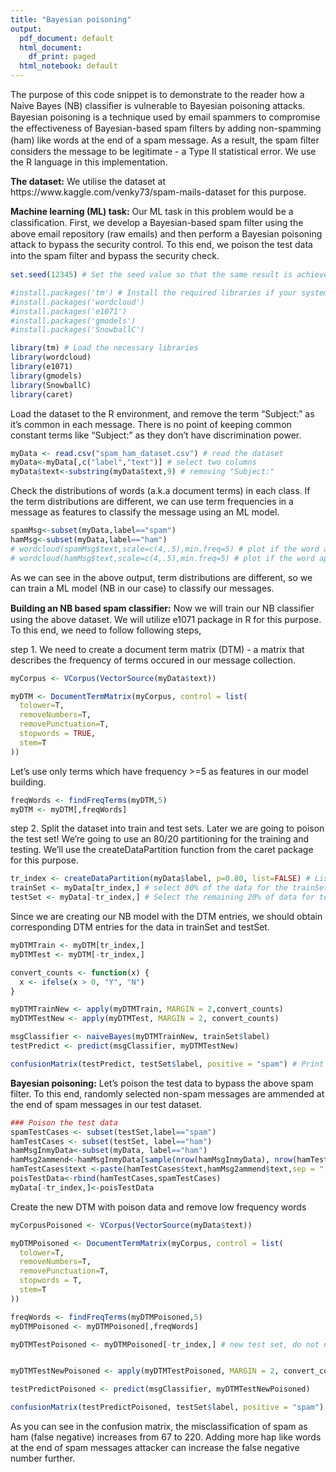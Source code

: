 ```yaml
---
title: "Bayesian poisoning"
output:
  pdf_document: default
  html_document:
    df_print: paged
  html_notebook: default
---
```

The purpose of this code snippet is to demonstrate to the reader how a Naive Bayes (NB) classiﬁer is vulnerable to Bayesian poisoning attacks. Bayesian poisoning is a technique used by email spammers to compromise the eﬀectiveness of Bayesian-based spam ﬁlters by adding non-spamming (ham) like words at the end of a spam message. As a result, the spam ﬁlter considers the message to be legitimate - a Type II statistical error. We use the R language in this implementation.

**The dataset:** We utilise the dataset at https://www.kaggle.com/venky73/spam-mails-dataset for this purpose. 

**Machine learning (ML) task:** Our ML task in this problem would be a classiﬁcation. First, we develop a Bayesian-based spam ﬁlter using the above email repository (raw emails) and then perform a Bayesian poisoning attack to bypass the security control. To this end, we poison the test data into the spam ﬁlter and bypass the security check.

```r
set.seed(12345) # Set the seed value so that the same result is achieved in each replication

#install.packages('tm') # Install the required libraries if your system does not have them
#install.packages('wordcloud')
#install.packages('e1071')
#install.packages('gmodels')
#install.packages('SnowballC')

library(tm) # Load the necessary libraries
library(wordcloud)
library(e1071)
library(gmodels)
library(SnowballC)
library(caret)

```

Load the dataset to the R environment, and remove the term "Subject:" as it's common in each message. There is no point of keeping common constant terms like "Subject:" as they don't have discrimination power.

```r
myData <- read.csv("spam_ham_dataset.csv") # read the dataset
myData<-myData[,c("label","text")] # select two columns
myData$text<-substring(myData$text,9) # removing "Subject:"
```

Check the distributions of words (a.k.a document terms) in each class. If the term distributions are different, we can use term frequencies in a message as features to classify the message using an ML model.

```r
spamMsg<-subset(myData,label=="spam")
hamMsg<-subset(myData,label=="ham")
# wordcloud(spamMsg$text,scale=c(4,.5),min.freq=5) # plot if the word apperas more than 5 times in the spam messages
# wordcloud(hamMsg$text,scale=c(4,.5),min.freq=5) # plot if the word apperas more than 5 times in the ham messages
```

As we can see in the above output, term distributions are different, so we can train a ML model (NB in our case) to classify our messages.

**Building an NB based spam classifier:** Now we will train our NB classiﬁer using the above dataset. We will utilize e1071 package in R for this purpose. To this end, we need to follow following steps,

step 1. We need to create a document term matrix (DTM) - a matrix that describes the frequency of terms occured in our message collection.

```r
myCorpus <- VCorpus(VectorSource(myData$text))

myDTM <- DocumentTermMatrix(myCorpus, control = list(
  tolower=T,
  removeNumbers=T,
  removePunctuation=T,
  stopwords = TRUE,
  stem=T
))

```

Let’s use only terms which have frequency >=5 as features in our model building.

```r
freqWords <- findFreqTerms(myDTM,5)
myDTM <- myDTM[,freqWords]
```

step 2. Split the dataset into train and test sets. Later we are going to poison the test set! We’re going to use an 80/20 partitioning for the training and testing. We’ll use the createDataPartition function from the caret package for this purpose.

```r
tr_index <- createDataPartition(myData$label, p=0.80, list=FALSE) # List of 80% of the rows
trainSet <- myData[tr_index,] # select 80% of the data for the trainSet
testSet <- myData[-tr_index,] # Select the remaining 20% of data for testSet
```

Since we are creating our NB model with the DTM entries, we should obtain corresponding DTM entries for the data in trainSet and testSet.

```r
myDTMTrain <- myDTM[tr_index,]
myDTMTest <- myDTM[-tr_index,]
```


```r
convert_counts <- function(x) {
  x <- ifelse(x > 0, "Y", "N")
}

myDTMTrainNew <- apply(myDTMTrain, MARGIN = 2,convert_counts)
myDTMTestNew <- apply(myDTMTest, MARGIN = 2, convert_counts)
```



```r
msgClassifier <- naiveBayes(myDTMTrainNew, trainSet$label)
testPredict <- predict(msgClassifier, myDTMTestNew)
```

```r
confusionMatrix(testPredict, testSet$label, positive = "spam") # Print confusion matrix 
```

**Bayesian poisoning:** Let's poison the test data to bypass the above spam filter. To this end, randomly selected non-spam messages are ammended at the end of spam messages in our test dataset.
```r
### Poison the test data
spamTestCases <- subset(testSet,label=="spam")
hamTestCases <- subset(testSet, label=="ham")
hamMsgInmyData<-subset(myData, label=="ham")
hamMsg2ammend<-hamMsgInmyData[sample(nrow(hamMsgInmyData), nrow(hamTestCases)), ]
hamTestCases$text <-paste(hamTestCases$text,hamMsg2ammend$text,sep = " ")
poisTestData<-rbind(hamTestCases,spamTestCases)
myData[-tr_index,]<-poisTestData
```

Create the new DTM with poison data and remove low frequency words
```r
myCorpusPoisoned <- VCorpus(VectorSource(myData$text))

myDTMPoisoned <- DocumentTermMatrix(myCorpus, control = list(
  tolower=T,
  removeNumbers=T,
  removePunctuation=T,
  stopwords = T,
  stem=T
))

freqWords <- findFreqTerms(myDTMPoisoned,5)
myDTMPoisoned <- myDTMPoisoned[,freqWords]

myDTMTestPoisoned <- myDTMPoisoned[-tr_index,] # new test set, do not need train set as we use the same model


myDTMTestNewPoisoned <- apply(myDTMTestPoisoned, MARGIN = 2, convert_counts) # convert to categorical

```


```r
testPredictPoisoned <- predict(msgClassifier, myDTMTestNewPoisoned)
```

```r
confusionMatrix(testPredictPoisoned, testSet$label, positive = "spam") # Print confusion matrix for poisoned data

```
As you can see in the confusion matrix, the misclassification of spam as ham (false negative) increases from 67 to 220. Adding more hap like words at the end of spam messages attacker can increase the false negative number further.
